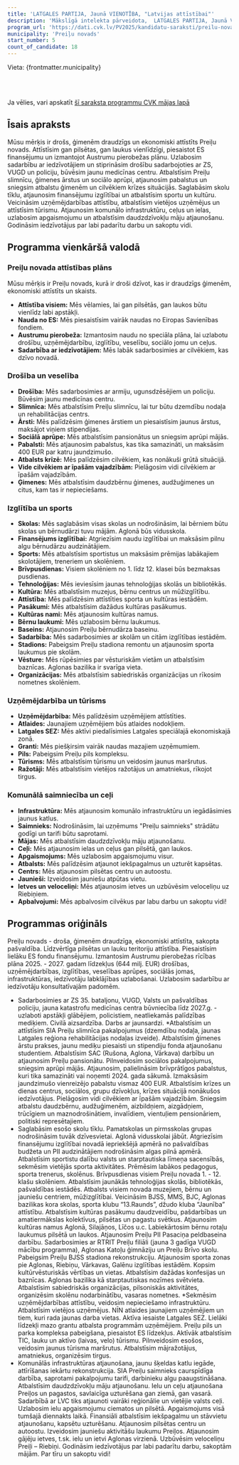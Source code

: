 ```yaml
---
title: 'LATGALES PARTIJA, Jaunā VIENOTĪBA, "Latvijas attīstībai"'
description: 'Mākslīgā intelekta pārveidota,  LATGALES PARTIJA, Jaunā VIENOTĪBA, "Latvijas attīstībai" - Preiļu novads programma vienkāršā valodā'
program_url: 'https://dati.cvk.lv/PV2025/kandidatu-saraksti/preilu-novads/latgales-partija-jauna-vienotiba-latvijas-attistibai'
municipality: 'Preiļu novads'
start_number: 5
count_of_candidate: 18
---
```



Vieta: {frontmatter.municipality}<br/>

<Badge text="Drošība un civilā aizsardzība" variant="note" size="small" /> <Badge text="Veselības aprūpes atbalsts" variant="note" size="small" /> <Badge text="Izglītības finansējuma atjaunošana" variant="note" size="small" /> <Badge text="Uzņēmējdarbības veicināšana" variant="note" size="small" /> <Badge text="Infrastruktūras attīstība" variant="note" size="small" />

<br/><br/> 

<Card title='Šis ir mākslīga intelekta ģenerēts apraksts' icon='starlight'>
    Ja vēlies, vari apskatīt <a href={frontmatter.program_url} target='_blank'>šī saraksta programmu CVK mājas lapā</a>
    </Card>

## Īsais apraksts

Mūsu mērķis ir drošs, ģimenēm draudzīgs un ekonomiski attīstīts Preiļu novads. Attīstīsim gan pilsētas, gan laukus vienlīdzīgi, piesaistot ES finansējumu un izmantojot Austrumu pierobežas plānu. Uzlabosim sadarbību ar iedzīvotājiem un stiprināsim drošību sadarbojoties ar ZS, VUGD un policiju, būvēsim jaunu medicīnas centru. Atbalstīsim Preiļu slimnīcu, ģimenes ārstus un sociālo aprūpi, atjaunosim pabalstus un sniegsim atbalstu ģimenēm un cilvēkiem krīzes situācijās. Saglabāsim skolu tīklu, atjaunosim finansējumu izglītībai un atbalstīsim sportu un kultūru. Veicināsim uzņēmējdarbības attīstību, atbalstīsim vietējos uzņēmējus un attīstīsim tūrismu. Atjaunosim komunālo infrastruktūru, ceļus un ielas, uzlabosim apgaismojumu un atbalstīsim daudzdzīvokļu māju atjaunošanu. Godināsim iedzīvotājus par labi padarītu darbu un sakoptu vidi.

## Programma vienkāršā valodā

### Preiļu novada attīstības plāns

Mūsu mērķis ir Preiļu novads, kurā ir droši dzīvot, kas ir draudzīgs ģimenēm, ekonomiski attīstīts un skaists.

*   **Attīstība visiem:** Mēs vēlamies, lai gan pilsētās, gan laukos būtu vienlīdz labi apstākļi.
*   **Nauda no ES:** Mēs piesaistīsim vairāk naudas no Eiropas Savienības fondiem.
*   **Austrumu pierobeža:** Izmantosim naudu no speciāla plāna, lai uzlabotu drošību, uzņēmējdarbību, izglītību, veselību, sociālo jomu un ceļus.
*   **Sadarbība ar iedzīvotājiem:** Mēs labāk sadarbosimies ar cilvēkiem, kas dzīvo novadā.

### Drošība un veselība

*   **Drošība:** Mēs sadarbosimies ar armiju, ugunsdzēsējiem un policiju. Būvēsim jaunu medicīnas centru.
*   **Slimnīca:** Mēs atbalstīsim Preiļu slimnīcu, lai tur būtu dzemdību nodaļa un rehabilitācijas centrs.
*   **Ārsti:** Mēs palīdzēsim ģimenes ārstiem un piesaistīsim jaunus ārstus, maksājot viņiem stipendijas.
*   **Sociālā aprūpe:** Mēs atbalstīsim pansionātus un sniegsim aprūpi mājās.
*   **Pabalsti:** Mēs atjaunosim pabalstus, kas tika samazināti, un maksāsim 400 EUR par katru jaundzimušo.
*   **Atbalsts krīzē:** Mēs palīdzēsim cilvēkiem, kas nonākuši grūtā situācijā.
*   **Vide cilvēkiem ar īpašām vajadzībām:** Pielāgosim vidi cilvēkiem ar īpašām vajadzībām.
*   **Ģimenes:** Mēs atbalstīsim daudzbērnu ģimenes, audžuģimenes un citus, kam tas ir nepieciešams.

### Izglītība un sports

*   **Skolas:** Mēs saglabāsim visas skolas un nodrošināsim, lai bērniem būtu skolas un bērnudārzi tuvu mājām. Aglonā būs vidusskola.
*   **Finansējums izglītībai:** Atgriezīsim naudu izglītībai un maksāsim pilnu algu bērnudārzu audzinātājiem.
*   **Sports:** Mēs atbalstīsim sportistus un maksāsim prēmijas labākajiem skolotājiem, treneriem un skolēniem.
*   **Brīvpusdienas:** Visiem skolēniem no 1. līdz 12. klasei būs bezmaksas pusdienas.
*   **Tehnoloģijas:** Mēs ieviesīsim jaunas tehnoloģijas skolās un bibliotēkās.
*   **Kultūra:** Mēs atbalstīsim muzejus, bērnu centrus un mūžizglītību.
*   **Attīstība:** Mēs palīdzēsim attīstīties sporta un kultūras iestādēm.
*   **Pasākumi:** Mēs atbalstīsim dažādus kultūras pasākumus.
*   **Kultūras nami:** Mēs atjaunosim kultūras namus.
*   **Bērnu laukumi:** Mēs uzlabosim bērnu laukumus.
*   **Baseins:** Atjaunosim Preiļu bērnudārza baseinu.
*   **Sadarbība:** Mēs sadarbosimies ar skolām un citām izglītības iestādēm.
*   **Stadions:** Pabeigsim Preiļu stadiona remontu un atjaunosim sporta laukumus pie skolām.
*   **Vēsture:** Mēs rūpēsimies par vēsturiskām vietām un atbalstīsim baznīcas. Aglonas bazilika ir svarīga vieta.
*   **Organizācijas:** Mēs atbalstīsim sabiedriskās organizācijas un rīkosim nometnes skolēniem.

### Uzņēmējdarbība un tūrisms

*   **Uzņēmējdarbība:** Mēs palīdzēsim uzņēmējiem attīstīties.
*   **Atlaides:** Jaunajiem uzņēmējiem būs atlaides nodokļiem.
*   **Latgales SEZ:** Mēs aktīvi piedalīsimies Latgales speciālajā ekonomiskajā zonā.
*   **Granti:** Mēs piešķirsim vairāk naudas mazajiem uzņēmumiem.
*   **Pils:** Pabeigsim Preiļu pils kompleksu.
*   **Tūrisms:** Mēs atbalstīsim tūrismu un veidosim jaunus maršrutus.
*   **Ražotāji:** Mēs atbalstīsim vietējos ražotājus un amatniekus, rīkojot tirgus.

### Komunālā saimniecība un ceļi

*   **Infrastruktūra:** Mēs atjaunosim komunālo infrastruktūru un iegādāsimies jaunus katlus.
*   **Saimnieks:** Nodrošināsim, lai uzņēmums "Preiļu saimnieks" strādātu godīgi un tarifi būtu saprotami.
*   **Mājas:** Mēs atbalstīsim daudzdzīvokļu māju atjaunošanu.
*   **Ceļi:** Mēs atjaunosim ielas un ceļus gan pilsētā, gan laukos.
*   **Apgaismojums:** Mēs uzlabosim apgaismojumu visur.
*   **Atbalsts:** Mēs palīdzēsim atjaunot iekšpagalmus un uzturēt kapsētas.
*   **Centrs:** Mēs atjaunosim pilsētas centru un autoostu.
*   **Jaunieši:** Izveidosim jauniešu atpūtas vietu.
*   **Ietves un veloceliņi:** Mēs atjaunosim ietves un uzbūvēsim veloceliņu uz Riebiņiem.
*   **Apbalvojumi:** Mēs apbalvosim cilvēkus par labu darbu un sakoptu vidi!

## Programmas oriģināls

Preiļu novads - droša, ģimenēm draudzīga, ekonomiski attīstīta, sakopta pašvaldība. Līdzvērtīga pilsētas un lauku teritoriju attīstība. Piesaistīsim lielāku ES fondu finansējumu. Izmantosim Austrumu pierobežas rīcības plāna 2025. - 2027. gadam līdzekļus (644 milj. EUR) drošības, uzņēmējdarbības, izglītības, veselības aprūpes, sociālās jomas, infrastruktūras, iedzīvotāju labklājības uzlabošanai.
Uzlabosim sadarbību ar iedzīvotāju konsultatīvajām padomēm.
* Sadarbosimies ar ZS 35. bataljonu, VUGD, Valsts un pašvaldības policiju, jauna katastrofu medicīnas centra būvniecība līdz 2027.g. - uzlaboti apstākļi glābējiem, policistiem, neatliekamās palīdzības mediķiem. Civilā aizsardzība. Darbs ar jaunsardzi.
*Atbalstīsim un attīstīsim SIA Preiļu slimnīca pakalpojumus (dzemdību nodaļa, jaunas Latgales reģiona rehabilitācijas nodaļas izveide). Atbalstīsim ģimenes ārstu prakses, jaunu mediķu piesaisti un stipendiju fonda atjaunošanu studentiem.
Atbalstīsim SAC (Rušona, Aglona, Vārkava) darbību un atjaunosim Preiļu pansionātu. Pilnveidosim sociālos pakalpojumus, sniegsim aprūpi mājās.
Atjaunosim, palielināsim brīvprātīgos pabalstus, kuri tika samazināti vai noņemti 2024. gada sākumā. Izmaksāsim jaundzimušo vienreizējo pabalstu vismaz 400 EUR.
Atbalstīsim krīzes un dienas centrus, sociālos, grupu dzīvokļus, krīzes situācijā nonākušos iedzīvotājus. Pielāgosim vidi cilvēkiem ar īpašām vajadzībām.
Sniegsim atbalstu daudzbērnu, audžuģimenēm, aizbildņiem, aizgādņiem, trūcīgiem un maznodrošinātiem, invalīdiem, vientuļiem pensionāriem, politiski represētajiem.
* Saglabāsim esošo skolu tīklu. Pamatskolas un pirmsskolas grupas nodrošināsim tuvāk dzīvesvietai. Aglonā vidusskolai jābūt.
Atgriezīsim finansējumu izglītībai novadā iepriekšējā apmērā no pašvaldības budžeta un PII audzinātājiem nodrošināsim algas pilnā apmērā.
Atbalstīsim sportistu dalību valsts un starptautiska līmeņa sacensībās, sekmēsim vietējās sporta aktivitātes. Prēmēsim labākos pedagogus, sporta trenerus, skolēnus.
Brīvpusdienas visiem Preiļu novada 1. - 12. klašu skolēniem.
Atbalstīsim jaunākās tehnoloģijas skolās, bibliotēkās, pašvaldības iestādēs. Atbalsts visiem novada muzejiem, bērnu un jauniešu centriem, mūžizglītībai.
Veicināsim BJSS, MMS, BJC, Aglonas bazilikas kora skolas, sporta klubu “13.Raunds”, džudo kluba “Jaunība” attīstību.
Atbalstīsim kultūras pasākumu daudzveidību, pašdarbības un amatiermākslas kolektīvus, pilsētas un pagastu svētkus.
Atjaunosim kultūras namus Aglonā, Silajāņos, Līčos u.c.
Labiekārtosim bērnu rotaļu laukumus pilsētā un laukos. Atjaunosim Preiļu PII Pasaciņa peldbaseina darbību.
Sadarbosimies ar RTRIT Preiļu filiāli (jauna 3 gadīga VUGD mācību programma), Aglonas Katoļu ģimnāziju un Preiļu Brīvo skolu.
Pabeigsim Preiļu BJSS stadiona rekonstrukciju. Atjaunosim sporta zonas pie Aglonas, Riebiņu, Vārkavas, Galēnu izglītības iestādēm.
Kopsim kultūrvēsturiskās vērtības un vietas. Atbalstīsim dažādas konfesijas un baznīcas. Aglonas bazilika kā starptautiskas nozīmes svētvieta.
Atbalstīsim sabiedriskās organizācijas, pilsoniskās aktivitātes, organizēsim skolēnu nodarbinātību, vasaras nometnes.
*Sekmēsim uzņēmējdarbības attīstību, veidosim nepieciešamo infrastruktūru. Atbalstīsim vietējos uzņēmējus.
NĪN atlaides jaunajiem uzņēmējiem un tiem, kuri rada jaunas darba vietas. Aktīva iesaiste Latgales SEZ. Lielāki līdzekļi mazo grantu atbalsta programmām uzņēmējiem.
Preiļu pils un parka kompleksa pabeigšana, piesaistot ES līdzekļus.
Aktīvāk atbalstīsim TIC, lauku un aktīvo (laivas, velo) tūrismu. Pilnveidosim esošos, veidosim jaunus tūrisma maršrutus.
Atbalstīsim mājražotājus, amatniekus, organizēsim tirgus.
* Komunālās infrastruktūras atjaunošana, jaunu šķeldas katlu iegāde, attīrīšanas iekārtu rekonstrukcija. SIA Preiļu saimnieks caurspīdīga darbība, saprotami pakalpojumu tarifi, darbinieku algu paaugstināšana.
Atbalstīsim daudzdzīvokļu māju atjaunošanu.
Ielu un ceļu atjaunošana Preiļos un pagastos, savlaicīga uzturēšana gan ziemā, gan vasarā.
Sadarbībā ar LVC tiks atjaunoti vairāki reģionālie un vietējie valsts ceļi.
Uzlabosim ielu apgaismojumu ciematos un pilsētā. Apgaismojums visā tumšajā diennakts laikā.
Finansiāli atbalstīsim iekšpagalmu un stāvvietu atjaunošanu, kapsētu uzturēšanu.
Atjaunosim pilsētas centru un autoostu. Izveidosim jauniešu aktivitāšu laukumu Preiļos.
Atjaunosim gājēju ietves, t.sk. ielu un ietvi Aglonas virzienā. Uzbūvēsim veloceliņu Preiļi – Riebiņi.
Godināsim iedzīvotājus par labi padarītu darbu, sakoptām mājām. Par tīru un sakoptu vidi!
